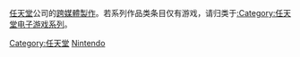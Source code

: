 [[任天堂|任天堂]]公司的[[跨媒體製作|跨媒體製作]]。若系列作品类条目仅有游戏，请归类于[[:Category:任天堂电子游戏系列|:Category:任天堂电子游戏系列]]。

[[Category:任天堂|Category:任天堂]]
[[Category:各公司电子游戏跨媒体制作|Nintendo]]